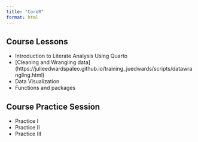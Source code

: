 ```yaml
---
title: "CoreR"
format: html
---
```


## Course Lessons

- Introduction to Literate Analysis Using Quarto 
- [Cleaning and Wrangling data] (https://julieedwardspaleo.github.io/training_juedwards/scripts/datawrangling.html)
- Data Visualization
- Functions and packages

## Course Practice Session

- Practice I
- Practice II
- Practice III